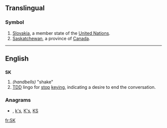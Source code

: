 {{also|sk|Sk|-sk|.sk}}
==Translingual==

===Symbol===
{{infl|mul|symbol}}
# [[Slovakia]], a member state of the [[United Nations]].
# [[Saskatchewan]], a province of [[Canada]].

----
==English==
==={{abbreviation}}=== 
'''SK'''
# ''(handbells)'' "shake"
# [[TDD]] lingo for [[stop]] [[keying]], indicating a desire to end the conversation.

===Anagrams===
* {{alphagram|[[Ks#English|Ks]]}} , [[k's#English|k's]], [[K's#English|K's]], [[KS#English|KS]]


[[fr:SK]]